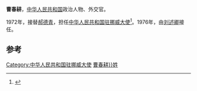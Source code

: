 '''曹春耕'''，[[中华人民共和国|中华人民共和国]]政治人物、外交官。

1972年，接替[[郝德青|郝德青]]，担任[[中国驻挪威大使列表|中华人民共和国驻挪威大使]]<ref>{{cite web|author=中华人民共和国外交部|title=中国驻挪威历任大使|url=http://www.mfa.gov.cn/chn/pds/ziliao/wjrw/2167/2172/t9258.htm|publisher=中华人民共和国外交部|accessdate=2012-03-07}}</ref>。1976年，由[[刘述卿|刘述卿]]接任。

== 参考 ==
{{reflist}}
{{start box}}
{{s-dip}}
{{succession box|[[郝德青|郝德青]]|[[刘述卿|刘述卿]]|[[中国驻挪威大使列表|中华人民共和国驻挪威大使]]|1972年9月-1976年12月}}
{{end box}}
{{中国政治人物小作品}}

[[Category:中华人民共和国驻挪威大使|Category:中华人民共和国驻挪威大使]]
[[Category:{{Str_left|曹春耕}}姓]]